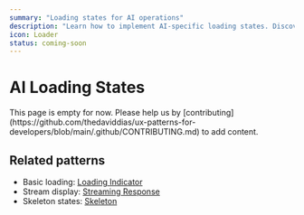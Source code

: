 ```yaml
---
summary: "Loading states for AI operations"
description: "Learn how to implement AI-specific loading states. Discover best practices for thinking animations, progress indicators, and stream initialization."
icon: Loader
status: coming-soon
---
```



# AI Loading States

<Callout type="warning">
  This page is empty for now. Please help us by
  [contributing](https://github.com/thedaviddias/ux-patterns-for-developers/blob/main/.github/CONTRIBUTING.md)
  to add content.
</Callout>

## Related patterns

- Basic loading: [Loading Indicator](/patterns/user-feedback/loading-indicator)
- Stream display: [Streaming Response](/patterns/ai-intelligence/streaming-response)
- Skeleton states: [Skeleton](/patterns/user-feedback/skeleton)